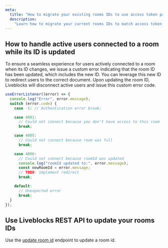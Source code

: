 ```yaml
---
meta:
  title: "How to migrate your existing rooms IDs to use access token patterns"
  description:
    "Learn how to migrate your current rooms IDs to match access token patterns."
---
```


## How to handle active users connected to a room while its ID is updated

To ensure a seamless experience for users actively connected to a room when its
ID changes, we issue a custom error indicating that the room ID has been
updated, which includes the new ID. You can leverage this new ID to redirect
users to the correct document. Upon updating the room ID, Liveblocks will
disconnect active users and issue this custom error code.

```ts
useErrorListener((error) => {
  console.log("Error", error.message);
  switch (error.code) {
    case -1: // Authentication error break;

    case 4001:
      // Could not connect because you don't have access to this room
      break;

    case 4005:
      // Could not connect because room was full
      break;

    case 4006:
      // Could not connect because roomId was updated
      console.log("roomId updated to:", error.message);
      const newRoomId = error.message;
      // TODO: implement redirect
      break;

    default:
      // Unexpected error
      break;
  }
});
```

## Use Liveblocks REST API to update your rooms IDs

Use the
[update room id](/docs/api-reference/rest-api-endpoints#post-rooms-update-roomId)
endpoint to update a room id.
